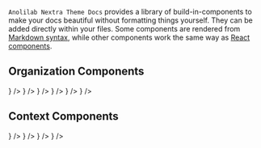 
`Anolilab Nextra Theme Docs` provides a library of build-in-components to make your docs beautiful without formatting things yourself.
They can be added directly within your files. Some components are rendered from [Markdown syntax](https://www.markdownguide.org/basic-syntax/), while other components work the same way as [React components](https://reactjs.org/docs/components-and-props.html).

## Organization Components

<CardGroup>
    <Card
        title="Accordion"
        href="/docs/nextra-theme-docs/writing-content/components/accordion"
        icon={<ChevronDownSquare size={20} className="mt-0.5" />}
    />
    <Card
        title="Accordion Group"
        href="/docs/nextra-theme-docs/writing-content/components/accordion-group"
        icon={<Rows size={20} className="mt-0.5" />}
    />
    <Card
        title="Card"
        href="/docs/nextra-theme-docs/writing-content/components/card"
        icon={<Club size={20} className="mt-0.5" />}
    />
    <Card
        title="Card Group"
        href="/docs/nextra-theme-docs/writing-content/components/card-group"
        icon={<LayoutDashboard size={20} className="mt-0.5" />}
    />
    <Card
        title="Tabs"
        href="/docs/nextra-theme-docs/writing-content/components/tabs"
        icon={<PanelTop size={20} className="mt-0.5" />}
    />
    <Card
        title="Steps"
        href="/docs/nextra-theme-docs/writing-content/components/steps"
        icon={<Footprints size={20} className="mt-0.5" />}
    />
</CardGroup>

## Context Components

<CardGroup>
    <Card
        title="Callout"
        href="/docs/nextra-theme-docs/writing-content/components/callout"
        icon={<Info size={20} className="mt-0.5" />}
    />
    <Card
        title="Image Frame"
        href="/docs/nextra-theme-docs/writing-content/components/image-frame"
        icon={<Frame size={20} className="mt-0.5" />}
    />
    <Card
        title="Tooltips"
        href="/docs/nextra-theme-docs/writing-content/components/tooltips"
        icon={<MessageSquare size={20} className="mt-0.5" />}
    />
    <Card
        title="Toast"
        href="/docs/nextra-theme-docs/writing-content/components/toast"
        icon={<MessageSquareDashed size={20} className="mt-0.5" />}
    />
</CardGroup>